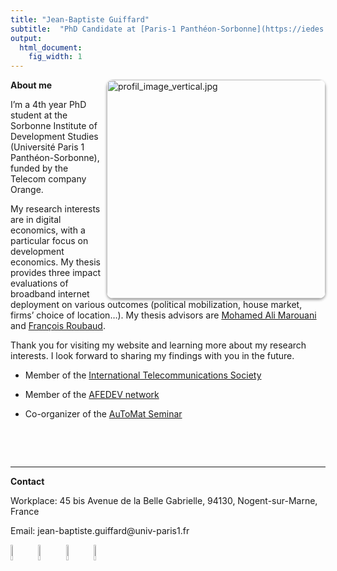 ```yaml
---
title: "Jean-Baptiste Guiffard"
subtitle:  "PhD Candidate at [Paris-1 Panthéon-Sorbonne](https://iedes.pantheonsorbonne.fr/)"
output:
  html_document:
    fig_width: 1
---
```


<style>
  .rounded-image {
    border-radius: 10px; /* Ajoute des coins arrondis de 10 pixels */
    box-shadow: 0px 2px 4px rgba(0, 0, 0, 0.4); /* Ajoute une ombre de 2 pixels de hauteur et 4 pixels de flou */
  }
</style>

<link rel="shortcut icon" href="favicon.ico">

<!---
<img src="images/profil_image_vertical.jpg" align="right" width="440px"/>

<br clear="left"/>

![](images/profil_image.jpg)
--->

<div>
  <img  align="right" src="images/profil_image_vertical.jpg" class="rounded-image" alt="profil_image_vertical.jpg"  width="350px" >
</div>




**About me**

I'm a 4th year PhD student at the Sorbonne Institute of Development Studies (Université Paris 1 Panthéon-Sorbonne), funded by the Telecom company Orange.

My research interests are in digital economics, with a particular focus on development economics. My thesis provides three impact evaluations of broadband internet deployment on various outcomes (political mobilization, house market, firms' choice of location...). My thesis advisors are [Mohamed Ali Marouani](https://sites.google.com/view/mohamedali-marouani/rieme-conference-paris) and [François Roubaud](https://leda.dauphine.fr/fr/membre/detail-cv/profile/francois-roubaud.html).

Thank you for visiting my website and learning more about my research interests. I look forward to sharing my findings with you in the future.



- Member of the [International Telecommunications Society](https://www.itsworld.org/)

- Member of the [AFEDEV network](https://afedev.fr/)

- Co-organizer of the [AuToMat Seminar](https://jeanbaptisteguiffard.github.io/automat.html)




<br clear="left"/>

$~$

----


**Contact**

Workplace: 45 bis Avenue de la Belle Gabrielle, 94130, Nogent-sur-Marne, France

<!---
Phone number: +33 6 87 96 61 05
--->

Email:  jean-baptiste.guiffard@univ-paris1.fr

[![](images/Logo_Twitter.webp){width=8%}](https://twitter.com/JBGuiffard)
[![](images/logo-mastodon.png){width=8%}](https://econtwitter.net/@jbguiffard)
[![](images/logo-linkedin.png){width=8%}](https://www.linkedin.com/in/jean-baptiste-guiffard-b7063090/)
[![](images/threads_logo.png){width=8%}](https://www.threads.net/@jeanbaptisteguiffard)



